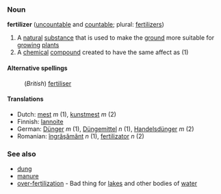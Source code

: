 === Noun ===
'''fertilizer''' ([[uncountable]] and [[countable]]; plural: [[fertilizers]])

#A [[natural]] [[substance]] that is used to make the [[ground]] more suitable for [[grow]]ing [[plant]]s
#A [[chemical]] [[compound]] created to have the same affect as (1)

==== Alternative spellings ====
:(''British'') [[fertiliser]]

==== Translations ====
*Dutch: [[mest]] ''m'' (1), [[kunstmest]] ''m'' (2)
*Finnish: [[lannoite]]
*German: [[Dünger]] ''m'' (1), [[Düngemittel]] ''n'' (1), [[Handelsdünger]] ''m'' (2)
*Romanian: [[îngrăşământ]] ''n'' (1), [[fertilizator]] ''n'' (2)

===See also===
*[[dung]]
*[[manure]]
*[[over-fertilization]] - Bad thing for [[lake]]s and other bodies of [[water]]